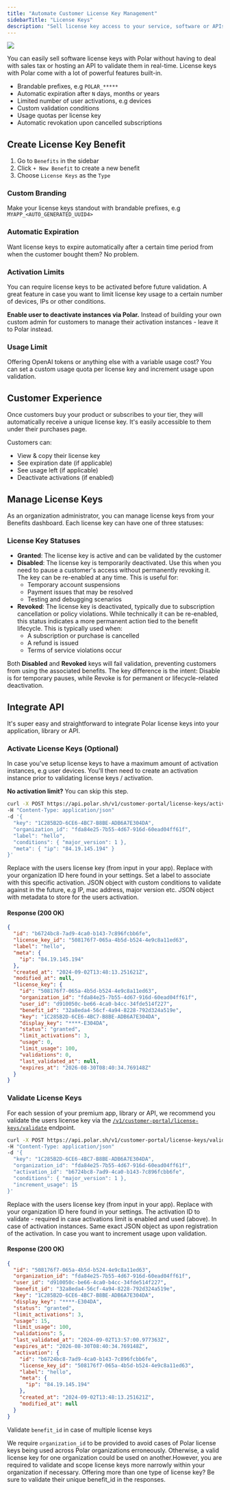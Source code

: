 ```yaml
---
title: "Automate Customer License Key Management"
sidebarTitle: "License Keys"
description: "Sell license key access to your service, software or APIs with ease"
---
```


<img src="/assets/features/benefits/license-keys/hero.jpeg" />

You can easily sell software license keys with Polar without having to deal with sales tax or hosting an API to validate them in real-time. License keys with Polar come with a lot of powerful features built-in.

* Brandable prefixes, e.g `POLAR_*****`
* Automatic expiration after `N` days, months or years
* Limited number of user activations, e.g devices
* Custom validation conditions
* Usage quotas per license key
* Automatic revokation upon cancelled subscriptions

Create License Key Benefit
---------------------------------

1. Go to `Benefits` in the sidebar
2. Click `+ New Benefit` to create a new benefit
3. Choose `License Keys` as the `Type`

### Custom Branding

Make your license keys standout with brandable prefixes, e.g `MYAPP_<AUTO_GENERATED_UUID4>`

### Automatic Expiration

Want license keys to expire automatically after a certain time period from when the customer bought them? No problem.

### Activation Limits

You can require license keys to be activated before future validation. A great feature in case you want to limit license key usage to a certain number of devices, IPs or other conditions.

**Enable user to deactivate instances via Polar.** Instead of building your own custom admin for customers to manage their activation instances - leave it to Polar instead.

### Usage Limit

Offering OpenAI tokens or anything else with a variable usage cost? You can set a custom usage quota per license key and increment usage upon validation.

Customer Experience
--------------------------

Once customers buy your product or subscribes to your tier, they will automatically receive a unique license key. It's easily accessible to them under their purchases page.

Customers can:

* View & copy their license key
* See expiration date (if applicable)
* See usage left (if applicable)
* Deactivate activations (if enabled)

Manage License Keys
--------------------------

As an organization administrator, you can manage license keys from your Benefits dashboard. Each license key can have one of three statuses:

### License Key Statuses

* **Granted**: The license key is active and can be validated by the customer
* **Disabled**: The license key is temporarily deactivated. Use this when you need to pause a customer's access without permanently revoking it. The key can be re-enabled at any time. This is useful for:
  * Temporary account suspensions
  * Payment issues that may be resolved
  * Testing and debugging scenarios
* **Revoked**: The license key is deactivated, typically due to subscription cancellation or policy violations. While technically it can be re-enabled, this status indicates a more permanent action tied to the benefit lifecycle. This is typically used when:
  * A subscription or purchase is cancelled
  * A refund is issued
  * Terms of service violations occur

Both **Disabled** and **Revoked** keys will fail validation, preventing customers from using the associated benefits. The key difference is the intent: Disable is for temporary pauses, while Revoke is for permanent or lifecycle-related deactivation.

Integrate API
--------------------

It's super easy and straightforward to integrate Polar license keys into your application, library or API.

### Activate License Keys (Optional)

In case you've setup license keys to have a maximum amount of activation instances, e.g user devices. You'll then need to create an activation instance prior to validating license keys / activation.

**No activation limit?** You can skip this step.

```bash
curl -X POST https://api.polar.sh/v1/customer-portal/license-keys/activate
-H "Content-Type: application/json"
-d '{
  "key": "1C285B2D-6CE6-4BC7-B8BE-ADB6A7E304DA",
  "organization_id": "fda84e25-7b55-4d67-916d-60ead04ff61f",
  "label": "hello",
  "conditions": { "major_version": 1 },
  "meta": { "ip": "84.19.145.194" }
}'
```

<ParamField path="key" type="string" required>
  Replace with the users license key (from input in your app).
</ParamField>

<ParamField path="organization_id" type="string" required>
  Replace with your organization ID here found in your settings.
</ParamField>

<ParamField path="label" type="string" required>
  Set a label to associate with this specific activation.
</ParamField>

<ParamField path="conditions" type="object">
  JSON object with custom conditions to validate against in the future, e.g IP, mac address, major version etc.
</ParamField>

<ParamField path="meta" type="object">
  JSON object with metadata to store for the users activation.
</ParamField>

#### **Response (200 OK)**

```json
{
  "id": "b6724bc8-7ad9-4ca0-b143-7c896fcbb6fe",
  "license_key_id": "508176f7-065a-4b5d-b524-4e9c8a11ed63",
  "label": "hello",
  "meta": {
    "ip": "84.19.145.194"
  },
  "created_at": "2024-09-02T13:48:13.251621Z",
  "modified_at": null,
  "license_key": {
    "id": "508176f7-065a-4b5d-b524-4e9c8a11ed63",
    "organization_id": "fda84e25-7b55-4d67-916d-60ead04ff61f",
    "user_id": "d910050c-be66-4ca0-b4cc-34fde514f227",
    "benefit_id": "32a8eda4-56cf-4a94-8228-792d324a519e",
    "key": "1C285B2D-6CE6-4BC7-B8BE-ADB6A7E304DA",
    "display_key": "****-E304DA",
    "status": "granted",
    "limit_activations": 3,
    "usage": 0,
    "limit_usage": 100,
    "validations": 0,
    "last_validated_at": null,
    "expires_at": "2026-08-30T08:40:34.769148Z"
  }
}
```
### Validate License Keys

For each session of your premium app, library or API, we recommend you validate the users license key via the 
[`/v1/customer-portal/license-keys/validate`](/api-reference/customer-portal/license-keys/validate) endpoint.

```bash
curl -X POST https://api.polar.sh/v1/customer-portal/license-keys/validate
-H "Content-Type: application/json"
-d '{
  "key": "1C285B2D-6CE6-4BC7-B8BE-ADB6A7E304DA",
  "organization_id": "fda84e25-7b55-4d67-916d-60ead04ff61f",
  "activation_id": "b6724bc8-7ad9-4ca0-b143-7c896fcbb6fe",
  "conditions": { "major_version": 1 },
  "increment_usage": 15
}'
```

<ParamField path="key" type="string" required>
  Replace with the users license key (from input in your app).
</ParamField>

<ParamField path="organization_id" type="string" required>
  Replace with your organization ID here found in your settings.
</ParamField>

<ParamField path="activation_id" type="string">
  The activation ID to validate - required in case activations limit is enabled and used (above).
</ParamField>

<ParamField path="conditions" type="object">
  In case of activation instances. Same exact JSON object as upon registration of the activation.
</ParamField>

<ParamField path="increment_usage" type="integer">
  In case you want to increment usage upon validation.
</ParamField>

#### **Response (200 OK)**

```json
{
  "id": "508176f7-065a-4b5d-b524-4e9c8a11ed63",
  "organization_id": "fda84e25-7b55-4d67-916d-60ead04ff61f",
  "user_id": "d910050c-be66-4ca0-b4cc-34fde514f227",
  "benefit_id": "32a8eda4-56cf-4a94-8228-792d324a519e",
  "key": "1C285B2D-6CE6-4BC7-B8BE-ADB6A7E304DA",
  "display_key": "****-E304DA",
  "status": "granted",
  "limit_activations": 3,
  "usage": 15,
  "limit_usage": 100,
  "validations": 5,
  "last_validated_at": "2024-09-02T13:57:00.977363Z",
  "expires_at": "2026-08-30T08:40:34.769148Z",
  "activation": {
    "id": "b6724bc8-7ad9-4ca0-b143-7c896fcbb6fe",
    "license_key_id": "508176f7-065a-4b5d-b524-4e9c8a11ed63",
    "label": "hello",
    "meta": {
      "ip": "84.19.145.194"
    },
    "created_at": "2024-09-02T13:48:13.251621Z",
    "modified_at": null
  }
}
```

Validate `benefit_id` in case of multiple license keys

We require `organization_id` to be provided to avoid cases of Polar license keys being used across Polar organizations erroneously. Otherwise, a valid license key for one organization could be used on another.However, you are required to validate and scope license keys more narrowly within your organization if necessary. Offering more than one type of license key? Be sure to validate their unique benefit\_id in the responses.
